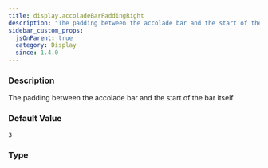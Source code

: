 ```yaml
---
title: display.accoladeBarPaddingRight
description: "The padding between the accolade bar and the start of the bar itself."
sidebar_custom_props:
  jsOnParent: true
  category: Display
  since: 1.4.0
---
```




<SettingsHeader />

### Description
The padding between the accolade bar and the start of the bar itself.


### Default Value

`3`

### Type

<CodeBadge type="js" name="number" /><CodeBadge type="net" name="double" /><CodeBadge type="android" name="Double" />